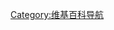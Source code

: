 <!--{{Catnav|頁面分類|總類}}-->
{{Portal|列表}}
{{Commons category|Information lists}}
<!--{{Category see also|Timelines}}-->
{{Category diffuse}}


<!--[[Category:總類|LB]]-->
[[Category:维基百科导航|Category:维基百科导航]]